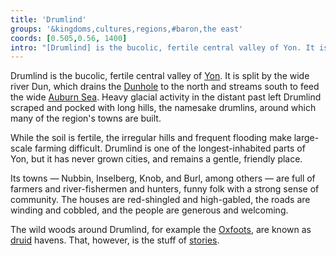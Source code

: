 ```yaml
---
title: 'Drumlind'
groups: '&kingdoms,cultures,regions,#baron,the east'
coords: [0.505,0.56, 1400]
intro: "[Drumlind] is the bucolic, fertile central valley of Yon. It is home to farming towns, winding lanes, the floodplains of the Dun, and a funny people with a strong sense of community."
---
```


Drumlind is the bucolic, fertile central valley of [Yon](). It is split by the wide river Dun, which drains the [Dunhole]() to the north and streams south to feed the wide [Auburn Sea](). Heavy glacial activity in the distant past left Drumlind scraped and pocked with long hills, the namesake drumlins, around which many of the region's towns are built.

While the soil is fertile, the irregular hills and frequent flooding make large-scale farming difficult. Drumlind is one of the longest-inhabited parts of Yon, but it has never grown cities, and remains a gentle, friendly place.

Its towns &mdash; Nubbin, Inselberg, Knob, and Burl, among others &mdash; are full of farmers and river-fishermen and hunters, funny folk with a strong sense of community. The houses are red-shingled and high-gabled, the roads are winding and cobbled, and the people are generous and welcoming.

The wild woods around Drumlind, for example the [Oxfoots](mountains#the-pineteeth), are known as [druid](druids) havens. That, however, is the stuff of [stories](baron).